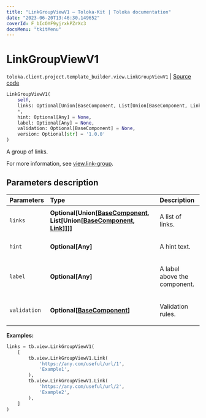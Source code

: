 ```yaml
---
title: "LinkGroupViewV1 — Toloka-Kit | Toloka documentation"
date: "2023-06-20T13:46:30.149652"
coverId: F_bIcOYF9yjrxkPZrXc3
docsMenu: "tkitMenu"
---
```


# LinkGroupViewV1

`toloka.client.project.template_builder.view.LinkGroupViewV1` | [Source code](https://github.com/Toloka/toloka-kit/blob/v1.2.0/src/client/project/template_builder/view.py#L317)

```python
LinkGroupViewV1(
    self,
    links: Optional[Union[BaseComponent, List[Union[BaseComponent, Link]]]] = None,
    *,
    hint: Optional[Any] = None,
    label: Optional[Any] = None,
    validation: Optional[BaseComponent] = None,
    version: Optional[str] = '1.0.0'
)
```

A group of links.

For more information, see [view.link-group](/docs/template-builder/reference/view.link-group).

## Parameters description

| Parameters | Type | Description |
| :----------| :----| :-----------|
`links`|**Optional\[Union\[[BaseComponent](/docs/toloka-kit/reference/toloka.client.project.template_builder.base.BaseComponent), List\[Union\[[BaseComponent](/docs/toloka-kit/reference/toloka.client.project.template_builder.base.BaseComponent), [Link](/docs/toloka-kit/reference/toloka.client.project.template_builder.view.LinkGroupViewV1.Link)\]\]\]\]**|<p>A list of links.</p>
`hint`|**Optional\[Any\]**|<p>A hint text.</p>
`label`|**Optional\[Any\]**|<p>A label above the component.</p>
`validation`|**Optional\[[BaseComponent](/docs/toloka-kit/reference/toloka.client.project.template_builder.base.BaseComponent)\]**|<p>Validation rules.</p>

**Examples:**

```python
links = tb.view.LinkGroupViewV1(
    [
        tb.view.LinkGroupViewV1.Link(
            'https://any.com/useful/url/1',
            'Example1',
        ),
        tb.view.LinkGroupViewV1.Link(
            'https://any.com/useful/url/2',
            'Example2',
        ),
    ]
)
```